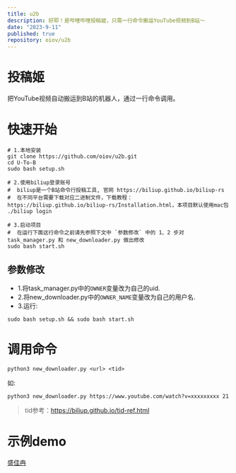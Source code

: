 ```yaml
---
title: u2b
description: 好耶！是哔哩哔哩投稿姬，只需一行命令搬运YouTube视频到B站～
date: "2023-9-11"
published: true
repository: oiov/u2b
---
```



# 投稿姬

把YouTube视频自动搬运到B站的机器人，通过一行命令调用。

# 快速开始

```shell
# 1.本地安装
git clone https://github.com/oiov/u2b.git
cd U-To-B
sudo bash setup.sh

# 2.使用biliup登录账号 
#  biliup是一个B站命令行投稿工具, 官网 https://biliup.github.io/biliup-rs
#  在不同平台需要下载对应二进制文件，下载教程：https://biliup.github.io/biliup-rs/Installation.html，本项目默认使用mac包
./biliup login

# 3.启动项目
#  在运行下面这行命令之前请先参照下文中 `参数修改` 中的 1、2 步对 task_manager.py 和 new_downloader.py 做出修改
sudo bash start.sh 
```

## 参数修改

- 1.将task_manager.py中的`OWNER`变量改为自己的uid.  
- 2.将new_downloader.py中的`OWNER_NAME`变量改为自己的用户名.  
- 3.运行:

```shell
sudo bash setup.sh && sudo bash start.sh 
```

# 调用命令

```shell
python3 new_downloader.py <url> <tid>
```
如:
```shell
python3 new_downloader.py https://www.youtube.com/watch?v=xxxxxxxxx 21
```

> tid参考：https://biliup.github.io/tid-ref.html

# 示例demo

[盛佳冉](https://space.bilibili.com/486914885/video)

